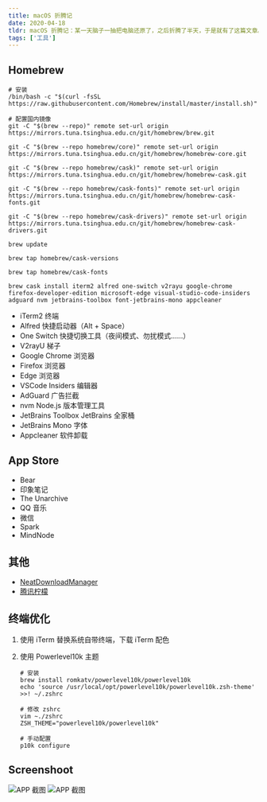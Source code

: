```yaml
---
title: macOS 折腾记
date: 2020-04-18
tldr: macOS 折腾记：某一天脑子一抽把电脑还原了，之后折腾了半天，于是就有了这篇文章。
tags: ['工具']
---
```



## Homebrew

```shell
# 安装
/bin/bash -c "$(curl -fsSL https://raw.githubusercontent.com/Homebrew/install/master/install.sh)"

# 配置国内镜像
git -C "$(brew --repo)" remote set-url origin https://mirrors.tuna.tsinghua.edu.cn/git/homebrew/brew.git

git -C "$(brew --repo homebrew/core)" remote set-url origin https://mirrors.tuna.tsinghua.edu.cn/git/homebrew/homebrew-core.git

git -C "$(brew --repo homebrew/cask)" remote set-url origin https://mirrors.tuna.tsinghua.edu.cn/git/homebrew/homebrew-cask.git

git -C "$(brew --repo homebrew/cask-fonts)" remote set-url origin https://mirrors.tuna.tsinghua.edu.cn/git/homebrew/homebrew-cask-fonts.git

git -C "$(brew --repo homebrew/cask-drivers)" remote set-url origin https://mirrors.tuna.tsinghua.edu.cn/git/homebrew/homebrew-cask-drivers.git

brew update

brew tap homebrew/cask-versions

brew tap homebrew/cask-fonts

brew cask install iterm2 alfred one-switch v2rayu google-chrome firefox-developer-edition microsoft-edge visual-studio-code-insiders adguard nvm jetbrains-toolbox font-jetbrains-mono appcleaner
```

- iTerm2 终端
- Alfred 快捷启动器（Alt + Space）
- One Switch 快捷切换工具（夜间模式、勿扰模式……）
- V2rayU 梯子
- Google Chrome 浏览器
- Firefox 浏览器
- Edge 浏览器
- VSCode Insiders 编辑器
- AdGuard 广告拦截
- nvm Node.js 版本管理工具
- JetBrains Toolbox JetBrains 全家桶
- JetBrains Mono 字体
- Appcleaner 软件卸载

## App Store

- Bear
- 印象笔记
- The Unarchive
- QQ 音乐
- 微信
- Spark
- MindNode

## 其他

- [NeatDownloadManager](https://www.neatdownloadmanager.com/)
- [腾讯柠檬](https://lemon.qq.com/)

## 终端优化

1. 使用 iTerm 替换系统自带终端，下载 iTerm 配色
2. 使用 Powerlevel10k 主题

   ```shell
   # 安装
   brew install romkatv/powerlevel10k/powerlevel10k
   echo 'source /usr/local/opt/powerlevel10k/powerlevel10k.zsh-theme' >>! ~/.zshrc

   # 修改 zshrc
   vim ~./zshrc
   ZSH_THEME="powerlevel10k/powerlevel10k"

   # 手动配置
   p10k configure
   ```

## Screenshoot

<img src={AppsPng.src} alt="APP 截图" />

<img src={VscodePng.src} alt="APP 截图" />
